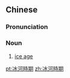 {{also|冰河时期}}
==Chinese==
{{zh-forms|s=冰河时期|type=22}}
{{wikipedia|lang=zh}}

===Pronunciation===
{{zh-pron
|m=bīnghé shí期
|cat=n
}}

===Noun===
{{zh-noun}}

# [[ice age]]

[[pt:冰河時期]]
[[zh:冰河時期]]